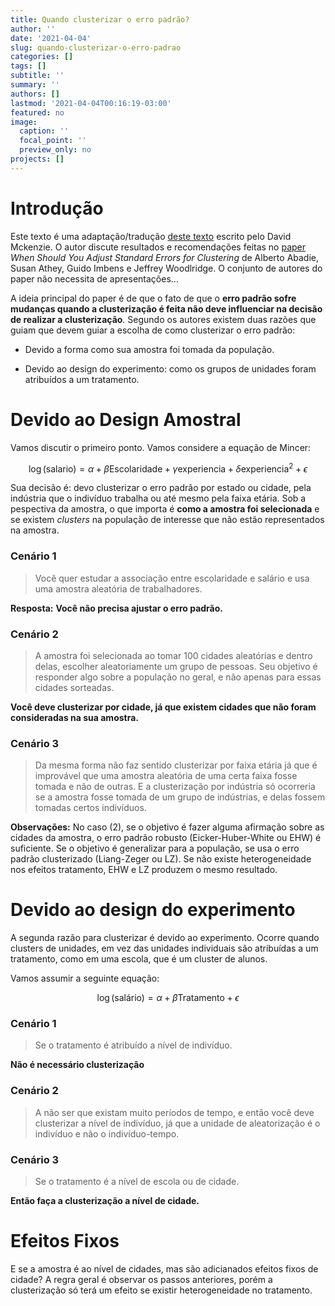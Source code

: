 ```yaml
---
title: Quando clusterizar o erro padrão?
author: ''
date: '2021-04-04'
slug: quando-clusterizar-o-erro-padrao
categories: []
tags: []
subtitle: ''
summary: ''
authors: []
lastmod: '2021-04-04T00:16:19-03:00'
featured: no
image:
  caption: ''
  focal_point: ''
  preview_only: no
projects: []
---
```


# Introdução

Este texto é uma adaptação/tradução [deste texto](https://blogs.worldbank.org/impactevaluations/when-should-you-cluster-standard-errors-new-wisdom-econometrics-oracle) escrito pelo David Mckenzie. O autor discute resultados e recomendações feitas no [paper](https://arxiv.org/abs/1710.02926) *When Should You Adjust Standard Errors for Clustering* de Alberto Abadie, Susan Athey, Guido Imbens e Jeffrey Woodlridge. O conjunto de autores do paper não necessita de apresentações... 


A ideia principal do paper é de que o fato de que o **erro padrão sofre mudanças quando a clusterização é feita não deve influenciar na decisão de realizar a clusterização**. Segundo os autores existem duas razões que guiam que devem guiar a escolha de como clusterizar o erro padrão:

* Devido a forma como sua amostra foi tomada da população.
    
* Devido ao design do experimento: como os grupos de unidades foram atribuídos a um tratamento.


# Devido ao Design Amostral

Vamos discutir o primeiro ponto. Vamos considere a equação de Mincer:

$$\log(\text{salario}) = \alpha + \beta \text{Escolaridade} + \gamma \text{experiencia} + \delta \text{experiencia}^2 + \epsilon$$

Sua decisão é: devo clusterizar o erro padrão por estado ou cidade, pela indústria que o indivíduo trabalha ou até mesmo pela faixa etária. Sob a pespectiva da amostra, o que importa é **como a amostra foi selecionada** e se existem *clusters* na população de interesse que não estão representados na amostra.
  
### Cenário 1
    
> Você quer estudar a associação entre escolaridade e salário e usa uma amostra aleatória de trabalhadores. 

**Resposta:** **Você não precisa ajustar o erro padrão.**
        

### Cenário 2

> A amostra foi selecionada ao tomar 100 cidades aleatórias e dentro delas, escolher aleatoriamente um grupo de pessoas. Seu objetivo é responder algo sobre a população no geral, e não apenas para essas cidades sorteadas. 

**Você deve clusterizar por cidade, já que existem cidades que não foram consideradas na sua amostra.**
        

### Cenário 3

> Da mesma forma não faz sentido clusterizar por faixa etária já que é improvável que uma amostra aleatória de uma certa faixa fosse tomada e não de outras. E a clusterização por indústria só ocorreria se a amostra fosse tomada de um grupo de indústrias, e delas fossem tomadas certos indivíduos. 


**Observações:** No caso (2), se o objetivo é fazer alguma afirmação sobre as cidades da amostra, o erro padrão robusto (Eicker-Huber-White ou EHW) é suficiente. Se o objetivo é generalizar para a população, se usa o erro padrão clusterizado (Liang-Zeger ou LZ). Se não existe heterogeneidade nos efeitos tratamento, EHW e LZ produzem o mesmo resultado.


# Devido ao design do experimento

A segunda razão para clusterizar é devido ao experimento. Ocorre quando clusters de unidades, em vez das unidades individuais são atribuídas a um tratamento, como  em uma escola, que é um cluster de alunos.

Vamos assumir a seguinte equação:

$$\log(\text{salário}) = \alpha + \beta \text{Tratamento} + \epsilon$$

### Cenário 1

> Se o tratamento é atribuído a nível de indivíduo. 

**Não é necessário clusterização**


### Cenário 2

> A não ser que existam muito períodos de tempo, e então você deve clusterizar a nível de indivíduo, já que a unidade de aleatorização é o indivíduo e não o indivíduo-tempo.


### Cenário 3

> Se o tratamento é a nível de escola ou de cidade. 

**Então faça a clusterização a nível de cidade.**


# Efeitos Fixos

E se a amostra é ao nível de cidades, mas são adicianados efeitos fixos de cidade? A regra geral é observar os passos anteriores, porém a clusterização só terá um efeito se existir heterogeneidade no tratamento. 
